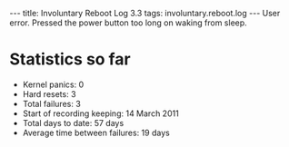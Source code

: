 ---
title: Involuntary Reboot Log 3.3
tags: involuntary.reboot.log
---
User error. Pressed the power button too long on waking from sleep.

= Statistics so far =

* Kernel panics: 0
* Hard resets: 3
* Total failures: 3
* Start of recording keeping: 14 March 2011
* Total days to date: 57 days
* Average time between failures: 19 days
